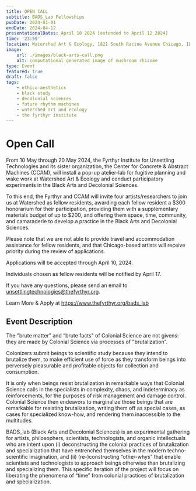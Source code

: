 ```yaml
---
title: OPEN CALL
subtitle: BADS_Lab Fellowships
pubDate: 2024-01-01
endDate: 2024-04-12
presentationalDates: April 10 2024 [extended to April 12 2024]
time: '23:59'
location: Watershed Art & Ecology, 1821 South Racine Avenue Chicago, IL, 60608
image:
    url: ./images/black-arts-call.png
    alt: computational generated image of mushroom rhizome
type: Event
featured: true
draft: false
tags:
    - ethico-aesthetics
    - black study
    - decolonial sciences
    - future rhythm machines
    - watershed art and ecology
    - the fyrthyr institute
---
```


# Open Call

From 10 May through 20 May 2024, the Fyrthyr Institute for Unsettling Technologies and its sister organization, the Center for Concrete & Abstract Machines (CCAM), will install a pop-up atelier-lab for fugitive planning and wake work at Watershed Art & Ecology and conduct participatory experiments in the Black Arts and Decolonial Sciences.

To this end, the Fyrthyr and CCAM will invite four artists/researchers to join us at Watershed as fellow residents, awarding each fellow resident a $300 honorarium for their participation, providing them with a supplementary materials budget of up to $200, and offering them space, time, community, and camaraderie to develop a practice in the Black Arts and Decolonial Sciences.

Please note that we are not able to provide travel and accommodation assistance for fellow residents, and that Chicago-based artists will receive priority during the review of applications.

Applications will be accepted through April 10, 2024.

Individuals chosen as fellow residents will be notified by April 17.

If you have any questions, please send an email to unsettlingtechnologies@thefyrthyr.org.

Learn More & Apply at https://www.thefyrthyr.org/bads_lab

<LinkButton text="SUBMIT NOW" url="https://forms.gle/MxLd2L28vcSCqffz5" />

## Event Description

<LinkButton
    text="BLACK ARTS AND DECOLONIAL SCIENCES EVENT PAGE"
    url="/programs/24-05-10-black-arts-and-decolonial-sciences"
/>

The "brute matter" and “brute facts" of Colonial Science are not givens: they are made by Colonial Science via processes of "brutalization”.

Colonizers submit beings to scientific study because they intend to brutalize them, to make efficient use of force as they transform beings into perversely pleasurable and profitable objects for collection and consumption.

It is only when beings resist brutalization in remarkable ways that Colonial Science calls in the specialists in complexity, chaos, and indeterminacy as reinforcements, for the purposes of risk management and damage control. Colonial Science then endeavors to marginalize those beings that are remarkable for resisting brutalization, writing them off as special cases, as cases for specialized know-how, and rendering them inaccessible to the multitudes.

BADS_lab (Black Arts and Decolonial Sciences) is an experimental gathering for artists, philosophers, scientists, technologists, and organic intellectuals who are intent upon (i) deconstructing the colonial practices of brutalization and specialization that have entrenched themselves in the modern techno-scientific imagination, and (ii) (re-)constructing “other-whys” that enable scientists and technologists to approach beings otherwise than brutalizing and specializing them. This specific iteration of the project will focus on liberating the phenomena of “time” from colonial practices of brutalization and specialization.
